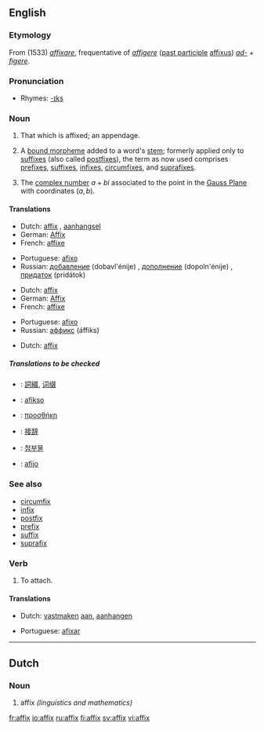 {{see|Affix}}
==English==
===Etymology===
From {{ML.}} (1533) ''[[affixare]]'', frequentative of {{L.}} ''[[affigere]]'' ([[past participle]] [[affixus]]) ''[[ad-]]'' + ''[[figere]]''.

===Pronunciation===
*Rhymes: [[Rhymes:English:-ɪks|-ɪks]]

===Noun===
{{en-noun|es}}
{{wikipedia}}
#That which is affixed; an appendage.
#{{linguistics}} A [[bound morpheme]] added to a word's [[stem]]; formerly applied only to [[suffix]]es (also called [[postfix]]es), the term as now used comprises [[prefix]]es, [[suffix]]es, [[infix]]es, [[circumfix]]es, and [[suprafix]]es.
#{{mathematics}} The [[complex number]] <math>a+bi</math> associated to the point in the [[Gauss Plane]] with coordinates <math>(a,b)</math>.

====Translations====
{{top|that which is affixed}}
*Dutch: [[#Dutch|affix]] {{n}}, [[aanhangsel]] {{n}}
*German: [[Affix]] {{n}}
*French: [[affixe]] {{f}}
{{mid}}
*Portuguese: [[afixo]] {{m}}
*Russian: [[добавление]] (dobavl'énije) {{n}}, [[дополнение]] (dopoln'énije) {{n}}, [[придаток]] (pridátok) {{n}}
{{bottom}}

{{top|linguistics: a bound morpheme added to a word's stem}}
*Dutch: [[#Dutch|affix]] {{n}}
*German: [[Affix]] {{n}}
*French: [[affixe]] {{f}}
{{mid}}
*Portuguese: [[afixo]] {{m}}
*Russian: [[аффикс]] (áffiks) {{m}} 
{{bottom}}

{{top|mathematics: The complex number associated to a point}}
*Dutch: [[#Dutch|affix]] {{n}}
{{mid}}
{{bottom}}

=====Translations to be checked=====
{{checktrans}}
{{top}}
*{{ttbc|Chinese}}: [[詞綴]], [[词缀]]
*{{ttbc|Esperanto}}: [[afikso]]
*{{ttbc|Greek}}: [[προσθήκη]] {{f}}
{{mid}}
*{{ttbc|Japanese}}: [[接辞]]
*{{ttbc|Korean}}: [[첨부물]]
*{{ttbc|Spanish}}: [[afijo]] {{m}}
{{bottom}}

===See also===
*[[circumfix]]
*[[infix]]
*[[postfix]]
*[[prefix]]
*[[suffix]]
*[[suprafix]]

===Verb===
{{en-verb|affix|es}}
# To attach.

====Translations====
{{top|to attach}}
*Dutch: [[vastmaken]] [[aan]], [[aanhangen]]
{{mid}}
*Portuguese: [[afixar]]
{{bottom}}

----

==Dutch==
===Noun===
{{nl-noun|g=n}}

# affix ''(linguistics and mathematics)''

[[fr:affix]]
[[io:affix]]
[[ru:affix]]
[[fi:affix]]
[[sv:affix]]
[[vi:affix]]